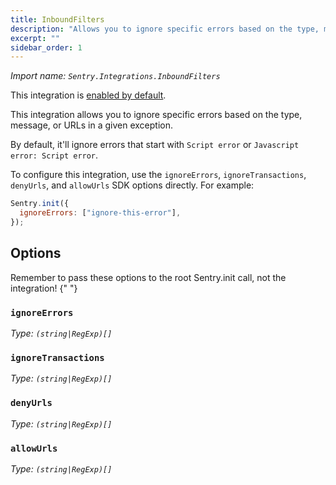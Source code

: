 ```yaml
---
title: InboundFilters
description: "Allows you to ignore specific errors based on the type, message, or URLs in a given exception. (default)"
excerpt: ""
sidebar_order: 1
---
```


_Import name: `Sentry.Integrations.InboundFilters`_

This integration is [enabled by default](./../#modifying-default-integrations).

This integration allows you to ignore specific errors based on the type,
message, or URLs in a given exception.

By default, it'll ignore errors that start with `Script error` or `Javascript error: Script error`.

To configure this integration, use the `ignoreErrors`, `ignoreTransactions`, `denyUrls`,
and `allowUrls` SDK options directly. For example:

```javascript
Sentry.init({
  ignoreErrors: ["ignore-this-error"],
});
```

## Options

<Note>
  Remember to pass these options to the root Sentry.init call, not the
  integration!
</Note>{" "}

### `ignoreErrors`

_Type: `(string|RegExp)[]`_

<Include name="platforms/configuration/options/ignore-errors.mdx" />

### `ignoreTransactions`

_Type: `(string|RegExp)[]`_

<Include name="platforms/configuration/options/ignore-transactions.mdx" />

### `denyUrls`

_Type: `(string|RegExp)[]`_

<Include name="platforms/configuration/options/deny-urls.mdx" />

### `allowUrls`

_Type: `(string|RegExp)[]`_

<Include name="platforms/configuration/options/allow-urls.mdx" />
